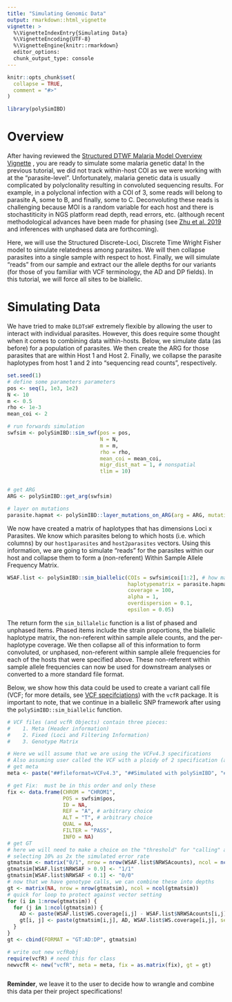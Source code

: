 ```yaml
---
title: "Simulating Genomic Data"
output: rmarkdown::html_vignette
vignette: >
  %\VignetteIndexEntry{Simulating Data}
  %\VignetteEncoding{UTF-8}
  %\VignetteEngine{knitr::rmarkdown}
  editor_options: 
  chunk_output_type: console
---
```


```r
knitr::opts_chunk$set(
  collapse = TRUE,
  comment = "#>"
)
```

```r
library(polySimIBD)
```

# Overview
After having reviewed the [Structured DTWF Malaria Model Overview Vignette](https://nickbrazeau.github.io/polySimIBD/articles/modframework_dldtstructuredwf.html) , you are ready to simulate some malaria genetic data! In the previous tutorial, we did not track within-host COI as we were working with at the "parasite-level". Unfortunately, malaria genetic data is usually complicated by polyclonality resulting in convoluted sequencing results. For example, in a polyclonal infection with a COI of 3, some reads will belong to parasite A, some to B, and finally, some to C. Deconvoluting these reads is challenging because MOI is a random variable for each host and there is stochastiticity in NGS platform read depth, read errors, etc. (although recent methodological advances have been made for phasing (see [Zhu et al. 2019](https://www.ncbi.nlm.nih.gov/pmc/articles/PMC6684230/) and inferences with unphased data are forthcoming).    

Here, we will use the Structured Discrete-Loci, Discrete Time Wright Fisher model to simulate relatedness among parasites. We will then collapse parasites into a single sample with respect to host. Finally, we will simulate "reads" from our sample and extract our the allele depths for our variants (for those of you familiar with VCF terminology, the AD and DP fields). In this tutorial, we will force all sites to be biallelic.  


# Simulating Data
We have tried to make `DLDTsWF` extremely flexible by allowing the user to interact with individual parasites. However, this does require some thought when it comes to combining data within-hosts. Below, we simulate data (as before) for a population of parasites. We then create the ARG for those parasites that are within Host 1 and Host 2. Finally, we collapse the parasite haplotypes from host 1 and 2 into "sequencing read counts", respectively.    

```r
set.seed(1)
# define some parameters parameters
pos <- seq(1, 1e3, 1e2)
N <- 10
m <- 0.5
rho <- 1e-3
mean_coi <- 2

# run forwards simulation
swfsim <- polySimIBD::sim_swf(pos = pos,
                              N = N, 
                              m = m,
                              rho = rho, 
                              mean_coi = mean_coi,
                              migr_dist_mat = 1, # nonspatial
                              tlim = 10)


# get ARG
ARG <- polySimIBD::get_arg(swfsim)

# layer on mutations
parasite.hapmat <- polySimIBD::layer_mutations_on_ARG(arg = ARG, mutationrate = 0.1)
```

We now have created a matrix of haplotypes that has dimensions Loci x Parasites. We know which parasites belong to which hosts (i.e. which columns) by our `host1parasites` and `host2parasites` vectors. Using this information, we are going to simulate "reads" for the parasites within our host and collapse them to form a (non-referent) Within Sample Allele Frequency Matrix.

```r

WSAF.list <- polySimIBD::sim_biallelic(COIs = swfsim$coi[1:2], # how many haplotypes in each sample
                                       haplotypematrix = parasite.hapmat[, 1:sum(swfsim$coi[1:2])], 
                                       coverage = 100, 
                                       alpha = 1, 
                                       overdispersion = 0.1, 
                                       epsilon = 0.05)

```

The return form the `sim_billalelic` function is a list of phased and unphased items. Phased items include the strain proportions, the biallelic haplotype matrix, the non-referent within sample allele counts, and the per-haplotype coverage. We then collapse all of this information to form convoluted, or unphased, non-referent within sample allele frequencies for each of the hosts that were specified above. These non-referent within sample allele frequencies can now be used for downstream analyses or converted to a more standard file format.    
   
Below, we show how this data could be used to create a variant call file (VCF; for more details, see [VCF specifciations](https://samtools.github.io/hts-specs/VCFv4.3.pdf)) with the `vcfR` package. It is important to note, that we continue in a biallelic SNP framework after using the `polySimIBD::sim_biallelic` function. 

```r

# VCF files (and vcfR Objects) contain three pieces: 
#    1. Meta (Header information)
#    2. Fixed (Loci and Filtering Information)
#    3. Genotype Matrix 

# Here we will assume that we are using the VCFv4.3 specifications 
# Also assuming user called the VCF with a ploidy of 2 specification (allowed for homozyg-ref, heterozyg, homozyg-alt calls)
# get meta
meta <- paste("##fileformat=VCFv4.3", "##Simulated with polySimIBD", "##ploidy=2", collapse = "\n")

# get Fix:  must be in this order and only these
fix <- data.frame(CHROM = "CHROM1",
                  POS = swfsim$pos,
                  ID = NA,
                  REF = "A", # arbitrary choice 
                  ALT = "T", # arbitrary choice 
                  QUAL = NA,
                  FILTER = "PASS",
                  INFO = NA) 
# get GT
# here we will need to make a choice on the "threshold" for "calling" a homozyg-ref, heterozyg, or homozyg-alt allele
# selecting 10% as 2x the simulated error rate
gtmatsim <- matrix("0/1", nrow = nrow(WSAF.list$NRWSAcounts), ncol = ncol(WSAF.list$NRWSAcounts))
gtmatsim[WSAF.list$NRWSAF > 0.9] <- "1/1"
gtmatsim[WSAF.list$NRWSAF < 0.1] <- "0/0"
# now that we have genotype calls, we can combine these into depths
gt <- matrix(NA, nrow = nrow(gtmatsim), ncol = ncol(gtmatsim))
# quick for loop to protect against vector setting
for (i in 1:nrow(gtmatsim)) {
  for (j in 1:ncol(gtmatsim)) {
    AD <- paste(WSAF.list$WS.coverage[i,j] - WSAF.list$NRWSAcounts[i,j], WSAF.list$NRWSAcounts[i,j], sep = ",")
    gt[i, j] <- paste(gtmatsim[i,j], AD, WSAF.list$WS.coverage[i,j], sep = ":")
  }
}
gt <- cbind(FORMAT = "GT:AD:DP", gtmatsim)

# write out new vcfRobj
require(vcfR) # need this for class
newvcfR <- new("vcfR", meta = meta, fix = as.matrix(fix), gt = gt)



```

**Reminder**, we leave it to the user to decide how to wrangle and combine this data per their project specifications! 
